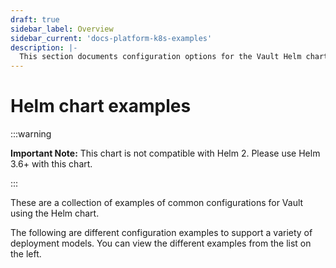 ```yaml
---
draft: true
sidebar_label: Overview
sidebar_current: 'docs-platform-k8s-examples'
description: |-
  This section documents configuration options for the Vault Helm chart
---
```


# Helm chart examples

:::warning

**Important Note:** This chart is not compatible with Helm 2. Please use Helm 3.6+ with this chart.

:::

These are a collection of examples of common configurations for Vault using the Helm chart.

The following are different configuration examples to support a variety of
deployment models. You can view the different examples from the list on the left.
